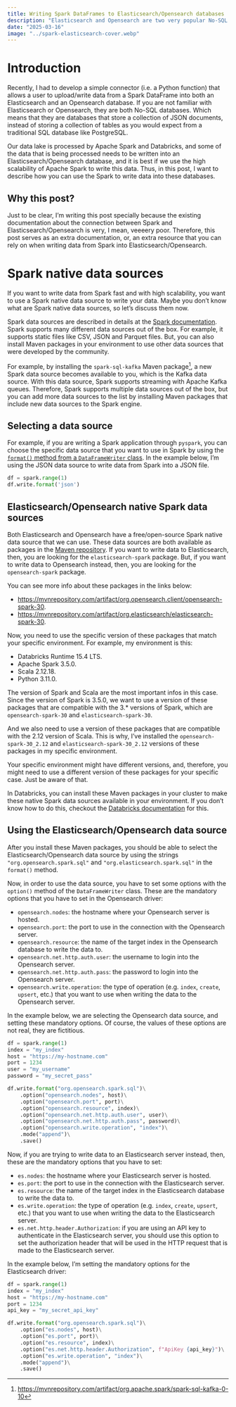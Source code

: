 ```yaml
---
title: Writing Spark DataFrames to Elasticsearch/Opensearch databases
description: "Elasticsearch and Opensearch are two very popular No-SQL databases. In this post, I want to address how can you write data from a Spark DataFrame into an Elasticsearch/Opensearch database."
date: "2025-03-16"
image: "../spark-elasticsearch-cover.webp"
---
```


# Introduction

Recently, I had to develop a simple connector (i.e. a Python function) that allows a user to upload/write
data from a Spark DataFrame into both an Elasticsearch and an Opensearch database. If you are not familiar
with Elasticsearch or Opensearch, they are both No-SQL databases. Which means that they are databases that
store a collection of JSON documents, instead of storing a collection of tables as you would expect from
a traditional SQL database like PostgreSQL.

Our data lake is processed by Apache Spark and Databricks, and some of the data that is being processed
needs to be written into an Elasticsearch/Opensearch database, and it is best if we use the high scalability
of Apache Spark to write this data. Thus, in this post, I want to describe how you can use the Spark to write data into these databases.

## Why this post?

Just to be clear, I'm writing this post specially because the existing documentation about the connection between
Spark and Elasticsearch/Opensearch is very, I mean, veeeery poor. Therefore, this post serves as
an extra documentation, or, an extra resource that you can rely on when writing data from Spark into
Elasticsearch/Opensearch.


# Spark native data sources

If you want to write data from Spark fast and with high scalability, you want to use a Spark native data source
to write your data. Maybe you don't know what are Spark native data sources, so let's discuss them now.

Spark data sources are described in details at the [Spark documentation](https://spark.apache.org/docs/3.5.3/sql-data-sources.html).
Spark supports many different data sources out of the box. For example, it supports static files like CSV, JSON and Parquet files.
But, you can also install Maven packages in your environment to use other data sources that were developed by the community.

For example, by installing the `spark-sql-kafka` Maven package[^spark-kafka], a new Spark data source becomes available to you, which is the
Kafka data source. With this data source, Spark supports streaming with Apache Kafka queues. Therefore, Spark supports multiple data
sources out of the box, but you can add more data sources to the list by installing Maven packages that include new data sources
to the Spark engine.

[^spark-kafka]: <https://mvnrepository.com/artifact/org.apache.spark/spark-sql-kafka-0-10>


## Selecting a data source

For example, if you are writing a Spark application through `pyspark`, you can choose the specific data source that
you want to use in Spark by using the
[`format()` method from a `DataFrameWriter` class](https://spark.apache.org/docs/latest/api/python/reference/pyspark.sql/api/pyspark.sql.DataFrameWriter.format.html#pyspark.sql.DataFrameWriter.format).
In the example below, I'm using the JSON data source to write data from Spark into a JSON file.

```python
df = spark.range(1)
df.write.format('json')
```



## Elasticsearch/Opensearch native Spark data sources

Both Elasticsearch and Opensearch have a free/open-source Spark native data source
that we can use. These data sources are both available as packages in the [Maven repository](https://mvnrepository.com/).
If you want to write data to Elasticsearch, then, you are looking for the `elasticsearch-spark` package.
But, if you want to write data to Opensearch instead, then, you are looking for the
`opensearch-spark` package.

You can see more info about these packages in the links below:

- <https://mvnrepository.com/artifact/org.opensearch.client/opensearch-spark-30>.
- <https://mvnrepository.com/artifact/org.elasticsearch/elasticsearch-spark-30>.

Now, you need to use the specific version of these packages that match your specific environment.
For example, my environment is this:

- Databricks Runtime 15.4 LTS.
- Apache Spark 3.5.0.
- Scala 2.12.18.
- Python 3.11.0.

The version of Spark and Scala are the most important infos in this case. Since the version of Spark
is 3.5.0, we want to use a version of these packages that are compatible with the 3.* versions of Spark,
which are `opensearch-spark-30` and `elasticsearch-spark-30`.

And we also need to use a version of these packages that are compatible with the 2.12 version of Scala.
This is why, I've installed the `opensearch-spark-30_2.12` and `elasticsearch-spark-30_2.12` versions of
these packages in my specific environment.

Your specific environment might have different versions, and, therefore, you might need
to use a different version of these packages for your specific case. Just be aware of that.

In Databricks, you can install these Maven packages in your cluster to make these
native Spark data sources available in your environment. If you don't know how to do this, checkout the
[Databricks documentation](https://docs.databricks.com/aws/en/libraries/package-repositories#maven-or-spark-package)
for this.


## Using the Elasticsearch/Opensearch data source

After you install these Maven packages, you should be able to select the Elasticsearch/Opensearch
data source by using the strings `"org.opensearch.spark.sql"` and `"org.elasticsearch.spark.sql"`
in the `format()` method.

Now, in order to use the data source, you have to set some options with the `option()`
method of the `DataFrameWriter` class. These are the mandatory options that you have to set
in the Opensearch driver:

- `opensearch.nodes`: the hostname where your Opensearch server is hosted.
- `opensearch.port`: the port to use in the connection with the Opensearch server.
- `opensearch.resource`: the name of the target index in the Opensearch database to write the data to.
- `opensearch.net.http.auth.user`: the username to login into the Opensearch server.
- `opensearch.net.http.auth.pass`: the password to login into the Opensearch server.
- `opensearch.write.operation`: the type of operation (e.g. `index`, `create`, `upsert`, etc.) that you want to use when writing the data to the Opensearch server.


In the example below, we are selecting the Opensearch data source, and setting these mandatory
options. Of course, the values of these options are not real, they are fictitious.

```python
df = spark.range(1)
index = "my_index"
host = "https://my-hostname.com"
port = 1234
user = "my_username"
password = "my_secret_pass"

df.write.format("org.opensearch.spark.sql")\
    .option("opensearch.nodes", host)\
    .option("opensearch.port", port)\
    .option("opensearch.resource", index)\
    .option("opensearch.net.http.auth.user", user)\
    .option("opensearch.net.http.auth.pass", password)\
    .option("opensearch.write.operation", "index")\
    .mode("append")\
    .save()
```


Now, if you are trying to write data to an Elasticsearch server instead, then, these
are the mandatory options that you have to set:


- `es.nodes`: the hostname where your Elasticsearch server is hosted.
- `es.port`: the port to use in the connection with the Elasticsearch server.
- `es.resource`: the name of the target index in the Elasticsearch database to write the data to.
- `es.write.operation`: the type of operation (e.g. `index`, `create`, `upsert`, etc.) that you want to use when writing the data to the Elasticsearch server.
- `es.net.http.header.Authorization`: if you are using an API key to authenticate in the Elasticsearch server, you should use this option to set the authorization header that will be used in the HTTP request that is made to the Elasticsearch server.


In the example below, I'm setting the mandatory options for the Elasticsearch driver:

```python
df = spark.range(1)
index = "my_index"
host = "https://my-hostname.com"
port = 1234
api_key = "my_secret_api_key"

df.write.format("org.opensearch.spark.sql")\
    .option("es.nodes", host)\
    .option("es.port", port)\
    .option("es.resource", index)\
    .option("es.net.http.header.Authorization", f"ApiKey {api_key}")\
    .option("es.write.operation", "index")\
    .mode("append")\
    .save()
```
